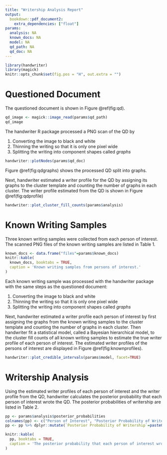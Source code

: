 ```yaml
---
title: "Writership Analysis Report"
output:
  bookdown::pdf_document2:
    extra_dependencies: ["float"]
params:
  analysis: NA
  known_docs: NA
  model: NA
  qd_path: NA
  qd_doc: NA
---
```


```r
library(handwriter)
library(magick)
knitr::opts_chunk$set(fig.pos = "H", out.extra = "")
```

# Questioned Document

The questioned document is shown in Figure \@ref(fig:qd).

```r
qd_image <- magick::image_read(params$qd_path)
qd_image
```

The handwriter R package processed a PNG scan of the QD by

1. Converting the image to black and white
2. Thinning the writing so that it is only one pixel wide
3. Splitting the writing into component shapes called *graphs*
```r
handwriter::plotNodes(params$qd_doc)
```

Figure \@ref(fig:qdgraphs) shows the processed QD split into graphs.

Next, handwriter estimated a writer profile for the QD by assigning its graphs to the cluster template
and counting the number of graphs in each cluster. The writer profile estimated from the QD is shown in Figure \@ref(fig:qdprofile)
```r
handwriter::plot_cluster_fill_counts(params$analysis)
```

# Known Writing Samples
Three known writing samples were collected from each person of interest. The scanned PNG files of the known writing samples are listed in Table 1.
```r
known_docs <- data.frame("files"=params$known_docs)
knitr::kable(
  known_docs, booktabs = TRUE,
  caption = 'Known writing samples from persons of interest.'
)
```

Each known writing sample was processed with the handwriter package with the same steps as the questioned document:

1. Converting the image to black and white
2. Thinning the writing so that it is only one pixel wide
3. Splitting the writing into component shapes called *graphs*

Next, handwriter estimated a writer profile each person of interest by first assigning the graphs from the known writing samples to the cluster template and counting the number of graphs in each cluster. Then handwriter fit a statistical model, called a Bayesian hierarchical model, to the cluster fill counts of all known writing samples to estimate the true writer profile of each person of interest. The estimated writer profiles of the persons of interest are displayed in Figure \@ref(fig:knownprofiles).
```r
handwriter::plot_credible_intervals(params$model, facet=TRUE)
```

# Writership Analysis
Using the estimated writer profiles of each person of interest and the writer profile from the QD, handwriter calculates the posterior probability that each person of interest wrote the QD. The posterior probabilities of writership are listed in Table 2.
```r
pp <- params$analysis$posterior_probabilities
colnames(pp) <- c("Person of Interest", "Posterior Probability of Writership")
pp <- pp %>% dplyr::mutate(`Posterior Probability of Writership`=paste0(100*`Posterior Probability of Writership`, "%"))

knitr::kable(
  pp, booktabs = TRUE,
  caption = 'The posterior probability that each person of interest wrote the questioned document.'
)
```


